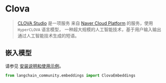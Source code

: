 # Clova

>[CLOVA Studio](https://api.ncloud-docs.com/docs/ai-naver-clovastudio-summary) 是一项服务
> 来自 [Naver Cloud Platform](https://www.ncloud.com/) 的服务，使用 `HyperCLOVA` 语言模型，
> 一种超大规模的人工智能技术，基于用户输入输出通过人工智能技术生成的短语。


## 嵌入模型

请参见 [安装说明和使用示例](/docs/integrations/text_embedding/clova)。

```python
from langchain_community.embeddings import ClovaEmbeddings
```

